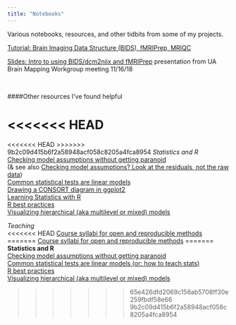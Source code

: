 ```yaml
---
title: "Notebooks"
---
```


Various notebooks, resources, and other tidbits from some of my projects.

[Tutorial: Brain Imaging Data Structure (BIDS), fMRIPrep, MRIQC](/BIDS-fmriprep-MRIQC.nb.html)

[Slides: Intro to using BIDS/dcm2niix and fMRIPrep](https://docs.google.com/presentation/d/1aktNfhYLQHAY-5WCCxUQh2xHBFT4nkJb7VTzTWqdu5c/edit#slide=id.gc6f73a04f_0_0) presentation from UA Brain Mapping Workgroup meeting 11/16/18 

<p>&nbsp;<p>
####Other resources I've found helpful

<<<<<<< HEAD
=======
<<<<<<< HEAD
>>>>>>> 9b2c09d415b6f2a58948acf058c8205a4fca8954
_Statistics and R_<br>
[Checking model assumptions without getting paranoid](https://janhove.github.io/analysis/2018/04/25/graphical-model-checking)<br>(& see also [Checking model assumptions? Look at the residuals, not the raw data](https://datahowler.wordpress.com/2018/08/04/checking-model-assumptions-look-at-the-residuals-not-the-raw-data/))<br>
[Common statistical tests are linear models](https://lindeloev.github.io/tests-as-linear/)<br>
[Drawing a CONSORT diagram in ggplot2](https://rpubs.com/phiggins/461686)<br>
[Learning Statistics with R](https://learningstatisticswithr.com)<br>
[R best practices](https://kdestasio.github.io/post/r_best_practices/)<br>
[Visualizing hierarchical (aka multilevel or mixed) models](http://mfviz.com/hierarchical-models/)<br>

_Teaching_<br>
<<<<<<< HEAD
[Course syllabi for open and reproducible methods](https://osf.io/vkhbt/)
=======
[Course syllabi for open and reproducible methods](https://osf.io/vkhbt/)
=======
**Statistics and R**<br>
[Checking model assumptions without getting paranoid](https://janhove.github.io/analysis/2018/04/25/graphical-model-checking)<br>
[Common statistical tests are linear models (or: how to teach stats)](https://lindeloev.github.io/tests-as-linear/)<br>
[R best practices](https://kdestasio.github.io/post/r_best_practices/)<br>
[Visualizing hierarchical (aka multilevel or mixed) models](http://mfviz.com/hierarchical-models/)<br>

>>>>>>> 65e426dfd2069c156ab5708ff30e259fbdf58e66
>>>>>>> 9b2c09d415b6f2a58948acf058c8205a4fca8954
